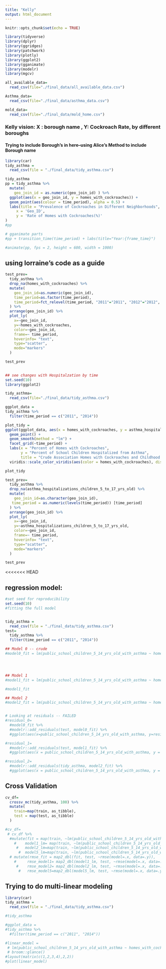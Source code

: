 ```yaml
---
title: "Kelly"
output: html_document
---
```


```r
knitr::opts_chunk$set(echo = TRUE)

library(tidyverse)
library(dplyr)
library(ggridges)
library(patchwork)
library(plotly)
library(ggplot2)
library(gganimate)
library(modelr)
library(mgcv)

```

```r
all_available_data=
  read_csv(file="./final_data/all_available_data.csv")

Asthma_data=
  read_csv(file="./final_data/asthma_data.csv")

mold_data=
  read_csv(file="./final_data/mold_home.csv")
```

### Kelly vision: X : borough name , Y: Cockroach Rate, by different boroughs 
#### Trying to include Borough's in here--using Alice's Method to include Borough name


```r
library(car)
tidy_asthma = 
  read_csv(file = "./final_data/tidy_asthma.csv")

tidy_asthma 
pp = tidy_asthma %>% 
  mutate(
    geo_join_id = as.numeric(geo_join_id) ) %>% 
  ggplot(aes(x = geo_join_id, y = homes_with_cockroaches)) + 
  geom_point(aes(colour = time_period), alpha = 0.5) +
  labs(title = "Prevalence of Cockroaches in Different Neighborhoods",
     x = 'Geo_ID', 
     y = 'Rate of Homes with Cockroaches(%)'
)
#pp

# gganimate parts
#pp + transition_time(time_period) + labs(title="Year:{frame_time}")

#animate(pp, fps = 2, height = 600, width = 1000)
```

## using lorraine's code as a guide
```r
test_prev=
  tidy_asthma %>% 
  drop_na(homes_with_cockroaches) %>% 
  mutate(
    geo_join_id=as.numeric(geo_join_id),
    time_period=as.factor(time_period),
    time_period=fct_relevel(time_period, "2011"="2011", "2012"="2012", "2013" = "2013", "2014" = "2014")
  ) %>% 
  arrange(geo_join_id) %>% 
  plot_ly(
    x=~geo_join_id, 
    y=~homes_with_cockroaches,
    color=~geo_join_id,
    frame=~ time_period,
    hoverinfo= "text",
    type="scatter",
    mode="markers"
  )

test_prev
  
```



```r
## see changes with Hospitalzation by time
set.seed(10)
library(ggplot2)

tidy_asthma=
  read_csv(file="./final_data/tidy_asthma.csv")

ggplot_data = 
tidy_asthma %>%
  filter(time_period == c("2011", "2014"))

plot_tidy = 
ggplot(ggplot_data, aes(x = homes_with_cockroaches, y = asthma_hospitalizations_children_5_to_17_yrs_old, color = homes_with_cockroaches)) +
  geom_point() + 
  geom_smooth(method = "lm") +
  facet_grid(~time_period) +
  labs(x = "Percent of Homes with Cockroaches",
       y = "Percent of School Children Hospitalized from Asthma",
       title = "Crude Association Homes with Cockroaches and Childhood Asthma Hospitalization") +
  viridis::scale_color_viridis(aes(color = homes_with_cockroaches), discrete = FALSE)

plot_tidy

test_prev=
  tidy_asthma %>% 
  drop_na(asthma_hospitalizations_children_5_to_17_yrs_old) %>% 
  mutate(
    geo_join_id=as.character(geo_join_id),
   time_period = as.numeric(levels(time_period)) [time_period]
  ) %>% 
  arrange(geo_join_id) %>% 
  plot_ly(
    x=~geo_join_id, 
    y=~asthma_hospitalizations_children_5_to_17_yrs_old,
    color=~geo_join_id,
    frame=~ time_period,
    hoverinfo= "text",
    type="scatter",
    mode="markers"
  )

test_prev
```
<<<<<<< HEAD


## regression model:
```r
#set seed for reproducibility
set.seed(10)
#fitting the full model


tidy_asthma = 
  read_csv(file = "./final_data/tidy_asthma.csv")
test=
  tidy_asthma %>% 
  filter(time_period == c("2011", "2014"))

## Model 0 -- crude 
#model0_fit = lm(public_school_children_5_14_yrs_old_with_asthma ~ homes_with_cockroaches, data=test) %>% broom::tidy()




## Model 1
#model1_fit = lm(public_school_children_5_14_yrs_old_with_asthma ~ homes_with_cockroaches + poverty + geo_join_id + time_period, data=test) %>% broom::tidy()

#model1_fit

## Model 2
#model2_fit = lm(public_school_children_5_14_yrs_old_with_asthma ~ homes_with_cockroaches * poverty * geo_join_id*time_period, data=test) %>% broom::tidy()


# Looking at residuals -- FAILED
#residual_0=
  #model0_fit %>% 
  #modelr::add_residuals(test, model0_fit) %>% 
  #ggplot(aes(x=public_school_children_5_14_yrs_old_with_asthma, y=resid)) +geom_point()

#residual_1=
  #modelr::add_residuals(test, model1_fit) %>% 
  #ggplot(aes(x = public_school_children_5_14_yrs_old_with_asthma, y = resid)) + geom_point()

#residual_2=
  #modelr::add_residuals(tidy_asthma, model2_fit) %>% 
  #ggplot(aes(x = public_school_children_5_14_yrs_old_with_asthma, y = resid)) + geom_point()


```

## Cross Validation
```r
cv_df=
  crossv_mc(tidy_asthma, 100) %>% 
  mutate(
    train=map(train, as_tibble),
    test = map(test, as_tibble)
  )

#cv_df=
 # cv_df %>% 
  #mutate(fit = map(train, ~lm(public_school_children_5_14_yrs_old_with_asthma ~ ., data=.x)),
    #    model1_lm= map(train, ~lm(public_school_children_5_14_yrs_old_with_asthma ~ homes_with_cockroaches + poverty + geo_join_id, data=.x)),
     #   model2_lm=map(train, ~lm(public_school_children_5_14_yrs_old_with_asthma ~ homes_with_cockroaches * poverty * geo_join_id, data=.x)),
      #  model5_lm=map(train, ~lm(public_school_children_5_14_yrs_old_with_asthma ~ homes_with_cockroaches * poverty * geo_join_id * asthma_hospitalizations_children_5_to_17_yrs_old, data=.x))) %>% 
  # mutate(rmse_fit = map2_dbl(fit, test, ~rmse(model=.x, data=.y)),
    #     rmse_model1= map2_dbl(model1_lm, test, ~rmse(model=.x, data=.y)),
     #    rmse_model2= map2_dbl(model2_lm, test, ~rmse(model=.x, data=.y)),
      #   rmse_model5=map2_dbl(model5_lm, test, ~rmse(model=.x, data=.y)))
```

## Trying to do multi-linear modeling 
```r
library(car)
tidy_asthma = 
  read_csv(file = "./final_data/tidy_asthma.csv")

#tidy_asthma 

#ggplot_data = 
#tidy_asthma %>%
  #filter(time_period == c("2011", "2014"))

#linear_model = 
 # lm(public_school_children_5_14_yrs_old_with_asthma ~ homes_with_cockroaches * poverty * time_period * geo_join_id, data = ggplot_data) %>%
 # broom::glance()
#layout(matrix(c(1,2,3,4),2,2))
#plot(linear_model)
```

